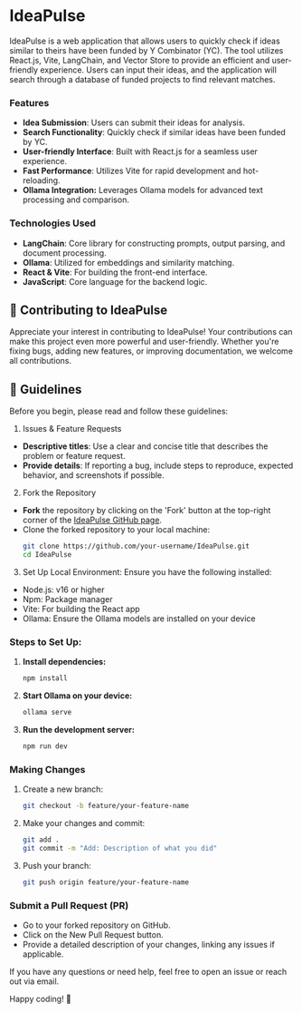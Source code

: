 # IdeaPulse

IdeaPulse is a web application that allows users to quickly check if ideas similar to theirs have been funded by Y Combinator (YC). The tool utilizes React.js, Vite, LangChain, and Vector Store to provide an efficient and user-friendly experience. Users can input their ideas, and the application will search through a database of funded projects to find relevant matches.

### Features

- **Idea Submission**: Users can submit their ideas for analysis.
- **Search Functionality**: Quickly check if similar ideas have been funded by YC.
- **User-friendly Interface**: Built with React.js for a seamless user experience.
- **Fast Performance**: Utilizes Vite for rapid development and hot-reloading.
- **Ollama Integration:** Leverages Ollama models for advanced text processing and comparison.

### Technologies Used

- **LangChain**: Core library for constructing prompts, output parsing, and document processing.
- **Ollama**: Utilized for embeddings and similarity matching.
- **React & Vite**: For building the front-end interface.
- **JavaScript**: Core language for the backend logic.

## 🤝 Contributing to IdeaPulse

Appreciate your interest in contributing to IdeaPulse! Your contributions can make this project even more powerful and user-friendly. Whether you're fixing bugs, adding new features, or improving documentation, we welcome all contributions.

## 📝 Guidelines

Before you begin, please read and follow these guidelines:

1. Issues & Feature Requests
- **Descriptive titles**: Use a clear and concise title that describes the problem or feature request.
- **Provide details**: If reporting a bug, include steps to reproduce, expected behavior, and screenshots if possible.

2. Fork the Repository
- **Fork** the repository by clicking on the 'Fork' button at the top-right corner of the [IdeaPulse GitHub page](https://github.com/llaxmi/IdeaPulse.git).
- Clone the forked repository to your local machine:
   ```bash
   git clone https://github.com/your-username/IdeaPulse.git
   cd IdeaPulse

3. Set Up Local Environment:
Ensure you have the following installed:
- Node.js: v16 or higher
- Npm: Package manager
- Vite: For building the React app
- Ollama: Ensure the Ollama models are installed on your device

### Steps to Set Up:

1. **Install dependencies:**
   ```bash
   npm install
2. **Start Ollama on your device:**
   ```bash 
   ollama serve
3. **Run the development server:**
   ```bash
   npm run dev

### Making Changes

1. Create a new branch:
   ```bash
   git checkout -b feature/your-feature-name

2. Make your changes and commit:
   ```bash
   git add .
   git commit -m "Add: Description of what you did"

3. Push your branch:
   ```bash
   git push origin feature/your-feature-name

### Submit a Pull Request (PR)

- Go to your forked repository on GitHub.
- Click on the New Pull Request button.
- Provide a detailed description of your changes, linking any issues if applicable.

If you have any questions or need help, feel free to open an issue or reach out via email.

Happy coding! 🎉
